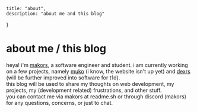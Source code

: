     title: "about",
    description: "about me and this blog"
}

# about me / this blog
heya! i'm [makors](https://github.com/makors), a software engineer and student. i am currently working on a few projects, namely [muko](https://muko.io) (i know, the website isn't up yet) and [dexrs](https://github.com/makors/dexrs) (will be further improved into software for t1d).
<br />
this blog will be used to share my thoughts on web development, my projects, my (development related) frustrations, and other stuff.
<br />
you can contact me via makors at readme.sh or through discord (makors) for any questions, concerns, or just to chat.